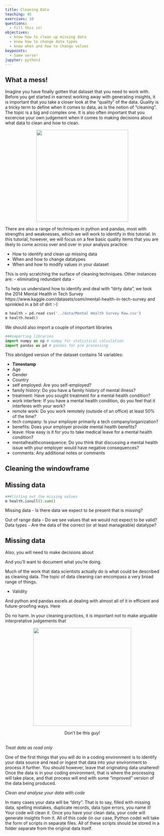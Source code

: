 ```yaml
---
title: Cleaning Data
teaching: 45
exercises: 10
questions:
  - Fill this in!
objectives:
  - know how to clean up missing data
  - know how to change data types
  - know when and how to change values
keypoints:
  - Same verse!
jupyter: python3
---
```


## What a mess!

Imagine you have finally gotten that dataset that you need to work with. Before you get started in earnest working away with generating insights, it is important that you take a closer look at the "quality" of the data. Quality is a tricky term to define when it comes to data, as is the notion of "cleaning". The topic is a big and complex one. It is also often important that you excercise your own judgement when it comes to making decisions about what data to clean and how to clean.  

<center>
    <img src="images/getting-data-with-pandas/no capes.jpg" 
    width=300 style="margin:auto"/>
    <p style="text-align: center">
    </p>
</center>


There are also a range of techniques in python and pandas, most with strengths and weaknesses, which we will work to identify in this tutorial. In this tutorial, however, we will focus on a few basic quality items that you are likely to come across over and over in your analysis practice.  

- How to identify and clean up missing data
- When and how to change datatypes
- When and how to modify values in your dataset

This is only scratching the surface of cleaning techniques. Other instances are:
- eliminating redundant data
- 

To help us understand how to identify and deal with "dirty data", we took the 2014 Mental Health in Tech Survey https://www.kaggle.com/datasets/osmi/mental-health-in-tech-survey and sprinkled in a bit of dirt :-) 

```python
m health = pd.read csv('../data/Mental Health Survey Raw.csv')
m health.head()
```

We should also import a couple of important libraries 

```python
###importing libraries
import numpy as np # numpy for statistical calculation
import pandas as pd # pandas for pre processing
```

This abridged version of the dataset contains 14 variables:

- **Timestamp**
- Age
- Gender
- Country
- self employed: Are you self-employed?
- family history: Do you have a family history of mental illness?
- treatment: Have you sought treatment for a mental health condition?
- work interfere: If you have a mental health condition, do you feel that it interferes with your work?
- remote work: Do you work remotely (outside of an office) at least 50% of the time?
- tech company: Is your employer primarily a tech company/organization?
- benefits: Does your employer provide mental health benefits?
- leave: How easy is it for you to take medical leave for a mental health condition?
- mentalhealthconsequence: Do you think that discussing a mental health issue with your employer would have negative consequences?
- comments: Any additional notes or comments



## Cleaning the windowframe







## Missing data


```python
###listing out the missing values
m health.isnull().sum()
```









Missing data - Is there data we expect to be present that is missing?







Out of range data - Do we see values that we would not expect to be valid?
Data types - Are the data of the correct (or at least manageable) datatype? 








## Missing data




Also, you will need to make decisions about 



And you'll want to document what you're doing. 

Much of the work that data scientists actually do is what could be described as cleaning data. The topic of data cleaning can encompass a very broad range of things.  

- Validity






And python and pandas excels at dealing with almost all of it in efficient and future-proofing ways. Here 

Do no harm. In your cleaning practices, it is important not to make arguable interpretative judgements that 




<center>
    <img src="images/working-with-code/workaround.png" width=320 style="margin:auto"/>
    <p style="text-align: center">
        Don't be this guy!
    </p>
</center>


<br>
*Treat data as read only*

One of the first things that you will do in a coding environment is to identify your data source and read or ingest that data into your environment to process it further. You should however, leave that originating data unaltered! Once the data is in your coding environment, that is where the processing will take place, and that process will end with some "improved" version of the data being produced. 

*Clean and analyse your data with code*

In many cases your data will be “dirty”. That is to say, filled with missing data, spelling mistakes, duplicate records, data type errors, you name it! Your code will clean it. Once you have your clean data, your code will generate insights from it. All of this code (in our case, Python code) will take the form of scripts in separate files. All of these scripts should be stored in a folder separate from the original data itself.  
